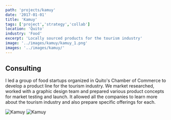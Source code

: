 ```yaml
---
path: 'projects/kamuy'
date: '2017-01-01'
title: 'Kamuy'
tags: ['project','strategy','collab']
location: 'Quito'
industry: 'Food'
excerpt: 'Locally sourced products for the tourism industry'
image: '../images/kamuy/kamuy_1.png'
images: '../images/kamuy/'
---
```


## Consulting
I led a group of food startups organized in Quito's Chamber of Commerce to develop a product line for the tourism industry. We market researched, worked with a graphic design team and prepared various product concepts for market testing and launch. It allowed all the companies to learn more about the tourism industry and also prepare specific offerings for each. 

![Kamuy](../images/kamuy/albums2_18.jpg)
![Kamuy](../images/kamuy/albums2_17.jpg)